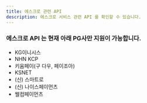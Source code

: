 ```yaml
---
title: 에스크로 관련 API
description: 에스크로 서비스 관련 API 를 확인할 수 있습니다.
---
```




### 에스크로 API 는 현재 아래 PG사만 지원이 가능합니다.

- KG이니시스
- NHN KCP
- 키움페이(구 다우, 페이조아)
- KSNET
- (신) 스마트로
- (신) 나이스페이먼츠
- 웰컴페이먼츠

<ContentRef slug="/ko/api" />

<ContentRef slug="/ko/api-1" />

<ContentRef slug="/ko/api-2" />
